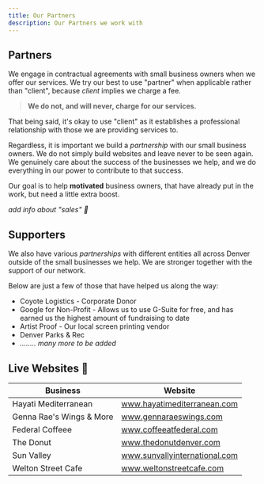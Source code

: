 ```yaml
---
title: Our Partners
description: Our Partners we work with
---
```



<Alert type="construction" />

## Partners

We engage in contractual agreements with small business owners when we offer our services. We try our best to use "partner" when applicable rather than "client", because _client_ implies we charge a fee.

> **We do not, and will never, charge for our services.**

That being said, it's okay to use "client" as it establishes a professional relationship with those we are providing services to.

Regardless, it is important we build a _partnership_ with our small business owners. We do not simply build websites and leave never to be seen again. We genuinely care about the success of the businesses we help, and we do everything in our power to contribute to that success.

Our goal is to help **motivated** business owners, that have already put in the work, but need a little extra boost.

_add info about "sales" 🚧_

## Supporters

We also have various _partnerships_ with different entities all across Denver outside of the small businesses we help. We are stronger together with the support of our network.

Below are just a few of those that have helped us along the way:

- Coyote Logistics - Corporate Donor
- Google for Non-Profit - Allows us to use G-Suite for free, and has earned us the highest amount of fundraising to date
- Artist Proof - Our local screen printing vendor
- Denver Parks & Rec
- _........ many more to be added_

## Live Websites 🚧

| Business                 | Website                       |
| ------------------------ | ----------------------------- |
| Hayati Mediterranean     | www.hayatimediterranean.com   |
| Genna Rae's Wings & More | www.gennaraeswings.com        |
| Federal Coffeee          | www.coffeeatfederal.com       |
| The Donut                | www.thedonutdenver.com        |
| Sun Valley               | www.sunvallyinternational.com |
| Welton Street Cafe       | www.weltonstreetcafe.com      |
